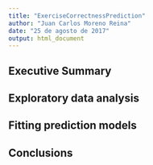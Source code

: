 ```yaml
---
title: "ExerciseCorrectnessPrediction"
author: "Juan Carlos Moreno Reina"
date: "25 de agosto de 2017"
output: html_document
---
```


## Executive Summary

## Exploratory data analysis

## Fitting prediction models

## Conclusions
